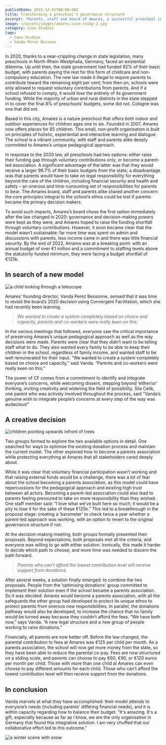 ```yaml
---
publishDate: 2023-12-01T00:00:00Z
title: Transforming a preschool’s governance structure
excerpt: "Parents, staff and board of Amares, a successful preschool in Cologne, Germany, changed the organisation’s legal structures, while maintaining the integrity of its values and pedagogical approach, involving parents as much as they wish and as little as is necessary, reducing costs for all families and making it more accessible for families on lower income."
image: ~/assets/images/amares-case-study-3.jpg
category: Case Studies
tags:
  - Case Studies
  - Vanda Perez Bessone
---
```


In 2020, thanks to a near-crippling change in state legislation, many preschools in North-Rhein Westphalia, Germany, faced an existential dilemma. Up until then, the state government had funded 92% of their basic budget, with parents paying the rest for this form of childcare and non-compulsory education. The new law made it illegal to require parents to contribute toward the remaining eight per cent; from then on, schools were only allowed to request voluntary contributions from parents. And if a school refused to comply, it would lose the entirety of its government funding. While the majority of urban and rural districts in the state stepped in to cover the final 8% of preschools’ budgets, some did not. Cologne was one that did not. 

Based in this city, Amares is a nature preschool that offers both indoor and outdoor experiences for children ages one to six. Founded in 2007, Amares now offers places for 85 children. This small, non-profit organisation is built on principles of holistic, experiential and interactive learning and dialogue. The school is a vibrant community, with staff and parents alike deeply committed to Amares’s unique pedagogical approach. 

In response to the 2020 law, all preschools had two options: either raise their funding gap through voluntary contributions only, or become a parent-led association. A significant advantage of the latter was that they would receive a larger 96.7% of their basic budgets from the state; a disadvantage was that parents would have to take on legal responsibility for everything beyond the care of the children, including financial security and health and safety – an onerous and time-consuming set of responsibilities for parents to bear. The Amares board, staff and parents alike shared another concern: the core principles integral to the school’s ethos could be lost if parents became the primary decision makers.

To avoid such impacts, Amares’s board chose the first option immediately after the law changed in 2020: governance and decision-making powers were kept as they were, and Amares hoped to raise the funding shortfall through voluntary contributions. However, it soon became clear that the model wasn’t sustainable: far more time was spent on admin and discussions with parents, less income came in and there was little financial security. By the end of 2022, Amares was at a breaking point: with an annual budget of over €1 million and a commitment to staffing levels above the statutorily funded minimum, they were facing a budget shortfall of €125k.


## In search of a new model

![a child looking through a telescope](~/assets/images/amares-searching.webp)

Amares’ founding director, Vanda Perez Bessonne, sensed that it was time to revisit the board’s 2020 decision using Convergent Facilitation, which she had recently been learning.


> *We wanted to create a system completely based on choice and capacity, parents and co-workers were really keen on this.*

In the various meetings that followed, everyone saw the critical importance of preserving Amares’s unique pedagogical approach as well as the way decisions were made. Parents were clear that they didn’t want to be telling staff what to do. They also wanted every family to be able to keep their children in the school, regardless of family income, and wanted staff to be well remunerated for their input. “We wanted to create a system completely based on choice and capacity,” said Vanda. “Parents and co-workers were really keen on this.”

The power of CF comes from a commitment to identify and integrate everyone’s concerns, while welcoming dissent, stepping beyond ‘either/or’ thinking, inviting creativity and widening the field of possibility. Sila Celik, one parent who was actively involved throughout the process, said “Vanda’s genuine wish to integrate people’s concerns at every step of the way was audacious!” 



## A creative decision

![children pointing upwards infront of trees](~/assets/images/amares-woods.webp)

Two groups formed to explore the two available options in detail. One searched for ways to optimise the existing donation process and maintain the current model. The other explored how to become a parents association while protecting everything at Amares that all stakeholders cared deeply about. 

While it was clear that voluntary financial participation wasn’t working and that raising external funds would be a challenge, there was a lot of fear about the school becoming a parents association, as this model could have repercussions for the pedagogical approach and existing high trust between all actors. Becoming a parent-led association could also lead to parents feeling pressured to take on more responsibility than they wished. One staff member said: “I love what we’ve built here so much; it would be a pity to lose it for the sake of these €125k.” This led to a breakthrough in the proposal stage: creating a ‘barometer’ to check twice a year whether a parent-led approach was working, with an option to revert to the original governance structure if not.

At the decision-making meeting, both groups formally presented their proposals. Beyond expectations, both proposals met all the criteria, and everyone was willing to go with either solution. Ironically, this made it harder to decide which path to choose, and more time was needed to discern the path forward.

> *Parents who can’t afford the lowest contribution level will receive support from donations.*

After several weeks, a solution finally emerged: to combine the two proposals. People from the ‘optimising donations’ group committed to implement their solution even if the school became a parents association. So it was decided: Amares would become a parents association, with all the safeguards the other group had developed to protect its unique ethos to protect parents from onerous new responsibilities. In parallel, the donations pathway would also be developed, to increase the chance that no family would be turned away because they couldn’t afford the fees. “We have both now,” says Vanda. “A new legal structure and a new group of people working to raise donations.” 


Financially, all parents are now better off. Before the law changed, the parental contribution to fees at Amares was €125 per child per month. As a parents association, the school will now get more money from the state, so they have been able to reduce the parental co-pay. Fees are now structured on a sliding scale, and parents can choose to pay €60, €90, or €120 euros per month per child. Those with more than one child at Amares can even choose to pay different amounts for each child. Those who can’t afford the lowest contribution level will then receive support from the donations.

 
## In conclusion

Vanda marvels at what they have accomplished: their model attends to everyone’s needs (including parents’ differing financial needs), and it is within capacity regarding how to balance their budget. “It's amazing. It's a gift, especially because as far as I know, we are the only organisation in Germany that found this integrative solution. I am very chuffed that our collaborative effort led to this outcome.”

![a winter scene with snow](~/assets/images/amares-winter-circle.webp)
